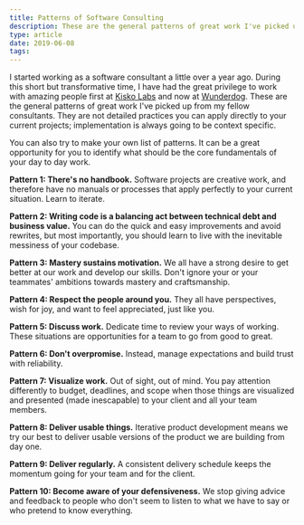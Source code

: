 ```yaml
---
title: Patterns of Software Consulting
description: These are the general patterns of great work I've picked up from my fellow software consultants
type: article
date: 2019-06-08
tags:
---
```


I started working as a software consultant a little over a year ago. During this short but transformative time, I have had the great privilege to work with amazing people first at [Kisko Labs](https://www.kiskolabs.com/) and now at [Wunderdog](https://wunder.dog/). These are the general patterns of great work I've picked up from my fellow consultants. They are not detailed practices you can apply directly to your current projects; implementation is always going to be context specific.

You can also try to make your own list of patterns. It can be a great opportunity for you to identify what should be the core fundamentals of your day to day work.

**Pattern 1: There's no handbook.** Software projects are creative work, and therefore have no manuals or processes that apply perfectly to your current situation. Learn to iterate.

**Pattern 2: Writing code is a balancing act between technical debt and business value.** You can do the quick and easy improvements and avoid rewrites, but most importantly, you should learn to live with the inevitable messiness of your codebase.

**Pattern 3: Mastery sustains motivation.** We all have a strong desire to get better at our work and develop our skills. Don't ignore your or your teammates' ambitions towards mastery and craftsmanship.

**Pattern 4: Respect the people around you.** They all have perspectives, wish for joy, and want to feel appreciated, just like you.

**Pattern 5: Discuss work.** Dedicate time to review your ways of working. These situations are opportunities for a team to go from good to great.

**Pattern 6: Don't overpromise.** Instead, manage expectations and build trust with reliability.

**Pattern 7: Visualize work.** Out of sight, out of mind. You pay attention differently to budget, deadlines, and scope when those things are visualized and presented (made inescapable) to your client and all your team members.

**Pattern 8: Deliver usable things.** Iterative product development means we try our best to deliver usable versions of the product we are building from day one.

**Pattern 9: Deliver regularly.** A consistent delivery schedule keeps the momentum going for your team and for the client.

**Pattern 10: Become aware of your defensiveness.** We stop giving advice and feedback to people who don't seem to listen to what we have to say or who pretend to know everything.

